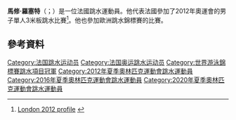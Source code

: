 {{MedalTableTop}}
{{MedalSport|男子[[跳水|跳水]]}}
{{MedalCountry|{{FRA}}}}
{{MedalCompetition|[[世界游泳錦標賽|世界游泳錦標賽]]}}
{{MedalGold|[[2017年世界游泳錦標賽|2017年 布達佩斯]]|[[2017年世界游泳錦標賽跳水比賽－團體賽|團體賽]]}}
{{MedalBottom}}
'''馬修·羅塞特'''（{{lang-fr|Matthieu Rosset}}；{{bd|1990年|5月26日}}）是一位法國跳水運動員。他代表法國參加了2012年奧運會的男子單人3米板跳水比賽<ref>[http://www.london2012.com/athlete/rosset-matthieu-1121602/ London 2012 profile] {{webarchive|url=https://web.archive.org/web/20120728001710/http://www.london2012.com/athlete/rosset-matthieu-1121602/ |date=2012-07-28 }}</ref>。他也參加歐洲跳水錦標賽的比賽。

==參考資料==
{{reflist}}

{{世界游泳錦標賽跳水項目－團體賽}}

{{DEFAULTSORT:Rosset, Matthieu}}
[[Category:法国跳水运动员|Category:法国跳水运动员]]
[[Category:法国奥运跳水运动员|Category:法国奥运跳水运动员]]
[[Category:世界游泳錦標賽跳水項目冠軍|Category:世界游泳錦標賽跳水項目冠軍]]
[[Category:2012年夏季奧林匹克運動會跳水運動員|Category:2012年夏季奧林匹克運動會跳水運動員]]
[[Category:2016年夏季奧林匹克運動會跳水運動員|Category:2016年夏季奧林匹克運動會跳水運動員]]
[[Category:2020年夏季奧林匹克運動會跳水運動員|Category:2020年夏季奧林匹克運動會跳水運動員]]
